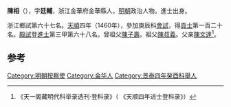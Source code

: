{{明清人物信息框
| 姓名 = 陳相
| 原名 =
| 圖片名稱= 
| 圖片大小 =
| 圖片說明 = 
| 最高職務 =
| 國家 = 大明 
| 爵位 =
| 籍貫 = 浙江金華府金華縣
| 族裔 = 
| 旗籍 = 
| 字號 = 
| 諡號 =
| 出生日期 =
| 出生地點 =浙江金華府金華縣
| 逝世日期 = 
| 逝世地點 =
| 墓葬 =
| 配偶 = 
| 親屬 = （孫）[[陳綱_(弘治進士)|陳綱]]
| 出身 =
* 天順四年庚辰科進士
| 經歷 =
| 著作 =  
}}

'''陳相'''（{{bd|1420年||？}}），字'''廷輔'''，浙江金華府金華縣人，[[明朝|明朝]]政治人物。進士出身。

浙江鄉試第六十七名。[[天顺_(明朝)|天順]]四年（1460年），參加庚辰科[[會試|會試]]，得[[貢士|貢士]]第一百二十名。[[殿試|殿試]]登[[進士|進士]]第三甲第六十八名。曾祖父[[陳子壽|陳子壽]]。祖父[[陳叔義|陳叔義]]。父亲[[陳文達|陳文達]]<ref>《天一阁藏明代科举录选刊·登科录》（ 《天顺四年进士登科录》）</ref>。

==参考==
{{reflist}}
{{明朝人物小作品}}
{{天順四年庚辰科殿試金榜}}

[[Category:明朝按察使|Category:明朝按察使]]
[[Category:金华人|Category:金华人]]
[[Category:景泰四年癸酉科舉人|Category:景泰四年癸酉科舉人]]